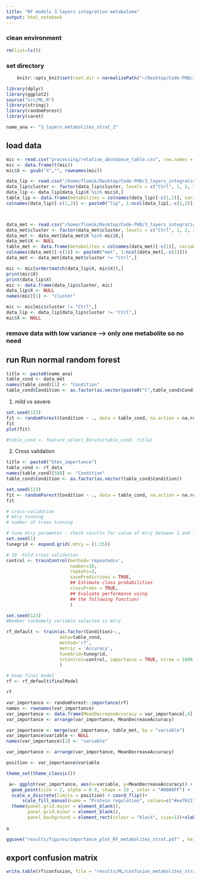 ```yaml
---
title: "RF models 3 layers integration metabolome"
output: html_notebook
---
```


### clean environment
```r
rm(list=ls())
```

### set directory
```r
    knitr::opts_knit$set(root.dir = normalizePath("~/Desktop/Code-PHD/3_layers_integration/")) 
```


```r
library(dplyr)
library(ggplot2)
source("src/ML.R")
library(stringi)
library(randomForest)
library(caret)
```


```r
name_ana <- "3_layers_metabolites_strat_2"
```

## load data
```r
mic <- read.csv("processing/relative_abundance_table.csv", row.names = 1)
mic <- data.frame(t(mic))
mic$X <- gsub("X","", rownames(mic))
```


```r
data_lip <- read.csv("/home/flomik/Desktop/Code-PHD/3_layers_integration/processing/lipidomics_log2_plusHC.csv", check.names = FALSE, row.names = NULL)
data_lip$cluster <- factor(data_lip$cluster, levels = c("Ctrl", 1, 2, 3))
data_lip <- data_lip[data_lip$X %in% mic$X,]
table_lip <- data.frame(metabolites = colnames(data_lip)[-c(1,2)], variable = paste0("lip", 1:ncol(data_lip[,-c(1,2)])))
colnames(data_lip)[-c(1,2)] <- paste0("lip", 1:ncol(data_lip[,-c(1,2)]))



data_met <- read.csv("/home/flomik/Desktop/Code-PHD/3_layers_integration/processing/metabolomics_log2_plusHC.csv", check.names = FALSE)
data_met$cluster <- factor(data_met$cluster, levels = c("Ctrl", 1, 2, 3))
data_met <- data_met[data_met$X %in% mic$X,]
data_met$X <- NULL
table_met <- data.frame(metabolites = colnames(data_met)[-c(1)], variable = paste0("met", 1:ncol(data_met[,-c(1)])))
colnames(data_met)[-c(1)] <- paste0("met", 1:ncol(data_met[,-c(1)]))
data_met <- data_met[data_met$cluster != "Ctrl",]
```

```r
mic <- mic[order(match(data_lip$X, mic$X)),]
print(mic$X)
print(data_lip$X)
mic <- data.frame(data_lip$cluster, mic)
data_lip$X <- NULL
names(mic)[1] <- "cluster"

mic <- mic[mic$cluster != "Ctrl",]
data_lip <- data_lip[data_lip$cluster != "Ctrl",]
mic$X <- NULL
```
### remove data with low variance --> only one metabolite so no need

## run Run normal random forest
```r
title <- paste0(name_ana)
table_cond <- data_met
names(table_cond)[1] <- "Condition"
table_cond$Condition <- as.factor(as.vector(paste0("C",table_cond$Condition)))
```

1) mild vs severe
```r
set.seed(123)
fit <- randomForest(Condition ~ ., data = table_cond, na.action = na.roughfix)
fit
plot(fit)
```
```r
#table_cond <- feature_select_Boruta(table_cond, title)
```

2) Cross validation
```r
title <- paste0("Gtex_importance")
table_cond <- rf_data
names(table_cond)[588] <- "Condition"
table_cond$Condition <- as.factor(as.vector(table_cond$Condition))
```

```r
set.seed(123)
fit <- randomForest(Condition ~ ., data = table_cond, na.action = na.roughfix)
fit
```
```r
# cross-validation
# mtry tunning
# number of trees tunning

# tune mtry parameter : check results for value of mtry between 1 and 15
set.seed(1)
tunegrid <- expand.grid(.mtry = (1:15)) 

# 10 -Fold cross validation
control <- trainControl(method='repeatedcv', 
                        number=10, 
                        repeats=3,
                        savePredictions = TRUE,
                        ## Estimate class probabilities
                        classProbs = TRUE,
                        ## Evaluate performance using 
                        ## the following function)
                        )

set.seed(123)
#Number randomely variable selected is mtry

rf_default <- train(as.factor(Condition)~., 
                    data=table_cond, 
                    method='rf', 
                    metric = 'Accuracy',
                    tuneGrid=tunegrid, 
                    trControl=control, importance = TRUE, ntree = 1000,
                    )

# keep final model
rf <- rf_default$finalModel

rf
```

```r
var_importance <- randomForest::importance(rf)
names <- rownames(var_importance)
var_importance <- data.frame(MeanDecreaseAccuracy = var_importance[,4], variable = names)
var_importance <- arrange(var_importance, MeanDecreaseAccuracy)
```


```r
var_importance <- merge(var_importance, table_met, by = "variable")
var_importance$variable <- NULL
names(var_importance)[2] <- "variable"
```



```r
var_importance <- arrange(var_importance, MeanDecreaseAccuracy)
```

```r
position <- var_importance$variable
```

```r
theme_set(theme_classic())

 a<- ggplot(var_importance, aes(x=variable, y=MeanDecreaseAccuracy)) + 
  geom_point(size = 2, alpha = 0.9, shape = 19 , color = "#0000FF") +
  scale_x_discrete(limits = position) + coord_flip()+ 
      scale_fill_manual(name = "Protein regulation", values=c("#ee7621", "#007300", "grey")) + scale_color_manual(name = "Protein regulation", values = c("#ee7621", "#007300", "grey"))+ theme(axis.text.x =element_text(colour="black", size = 12), axis.text.y = element_text(colour="black", size = 12))+
  theme(panel.grid.major = element_blank(), 
        panel.grid.minor = element_blank(),
        panel.background = element_rect(colour = "black", size=1))+xlab("")+theme_minimal()
 
a

ggsave("results/figures/importance_plot_RF_metabolites_strat.pdf" , height = 6)
```


## export confusion matrix
```r
write.table(rf$confusion, file = "results/ML/confusion_metabolites_strat.txt", sep = "\t")
```


